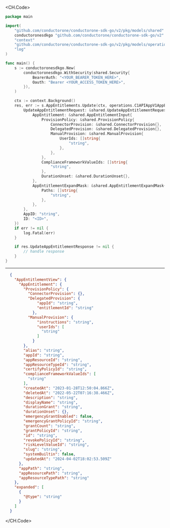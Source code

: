 
<CH.Code>
```go Update.go
package main

import(
	"github.com/conductorone/conductorone-sdk-go/v2/pkg/models/shared"
	conductoronesdkgo "github.com/conductorone/conductorone-sdk-go/v2"
	"context"
	"github.com/conductorone/conductorone-sdk-go/v2/pkg/models/operations"
	"log"
)

func main() {
    s := conductoronesdkgo.New(
        conductoronesdkgo.WithSecurity(shared.Security{
            BearerAuth: "<YOUR_BEARER_TOKEN_HERE>",
            Oauth: "Bearer <YOUR_ACCESS_TOKEN_HERE>",
        }),
    )

    ctx := context.Background()
    res, err := s.AppEntitlements.Update(ctx, operations.C1APIAppV1AppEntitlementsUpdateRequest{
        UpdateAppEntitlementRequest: &shared.UpdateAppEntitlementRequest{
            AppEntitlement: &shared.AppEntitlementInput{
                ProvisionPolicy: &shared.ProvisionPolicy{
                    ConnectorProvision: &shared.ConnectorProvision{},
                    DelegatedProvision: &shared.DelegatedProvision{},
                    ManualProvision: &shared.ManualProvision{
                        UserIds: []string{
                            "string",
                        },
                    },
                },
                ComplianceFrameworkValueIds: []string{
                    "string",
                },
                DurationUnset: &shared.DurationUnset{},
            },
            AppEntitlementExpandMask: &shared.AppEntitlementExpandMask{
                Paths: []string{
                    "string",
                },
            },
        },
        AppID: "string",
        ID: "<ID>",
    })
    if err != nil {
        log.Fatal(err)
    }

    if res.UpdateAppEntitlementResponse != nil {
        // handle response
    }
}
```
---

```json Example Response
  {
    "AppEntitlementView": {
      "AppEntitlement": {
        "ProvisionPolicy": {
          "ConnectorProvision": {},
          "DelegatedProvision": {
              "appId": "string",
              "entitlementId": "string"
            },
          "ManualProvision": {
              "instructions": "string",
              "userIds": [
                "string"
              ]
            }
        },
        "alias": "string",
        "appId": "string",
        "appResourceId": "string",
        "appResourceTypeId": "string",
        "certifyPolicyId": "string",
        "complianceFrameworkValueIds": [
          "string"
        ],
        "createdAt": "2023-01-28T12:50:04.866Z",
        "deletedAt": "2022-05-22T07:16:38.466Z",
        "description": "string",
        "displayName": "string",
        "durationGrant": "string",
        "durationUnset": {},
        "emergencyGrantEnabled": false,
        "emergencyGrantPolicyId": "string",
        "grantCount": "string",
        "grantPolicyId": "string",
        "id": "string",
        "revokePolicyId": "string",
        "riskLevelValueId": "string",
        "slug": "string",
        "systemBuiltin": false,
        "updatedAt": "2024-04-02T18:02:53.509Z"
      },
      "appPath": "string",
      "appResourcePath": "string",
      "appResourceTypePath": "string"
    },
    "expanded": [
      {
        "@type": "string"
      }
    ]
  }
```
</CH.Code>
